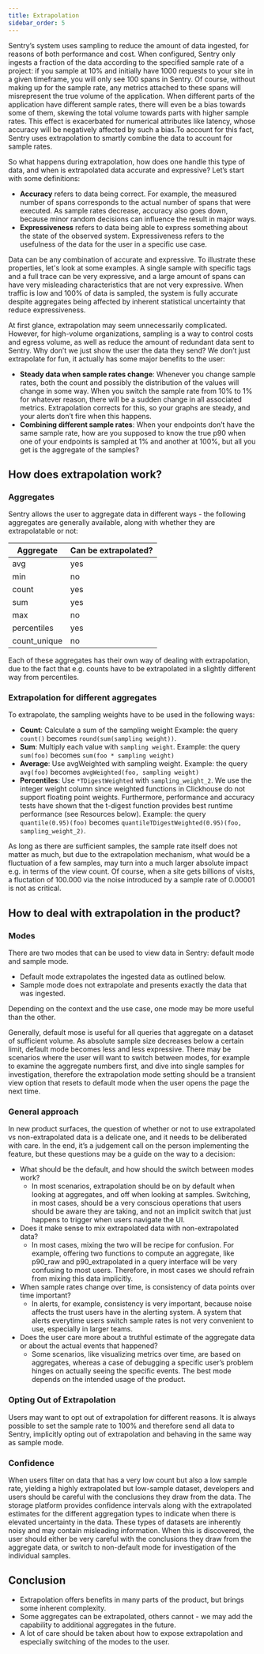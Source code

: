 ```yaml
---
title: Extrapolation
sidebar_order: 5
---
```


Sentry’s system uses sampling to reduce the amount of data ingested, for reasons of both performance and cost. When configured, Sentry only ingests a fraction of the data according to the specified sample rate of a project: if you sample at 10% and initially have 1000 requests to your site in a given timeframe, you will only see 100 spans in Sentry. Of course, without making up for the sample rate, any metrics attached to these spans will misrepresent the true volume of the application. When different parts of the application have different sample rates, there will even be a bias towards some of them, skewing the total volume towards parts with higher sample rates. This effect is exacerbated for numerical attributes like latency, whose accuracy will be negatively affected by such a bias.To account for this fact, Sentry uses extrapolation to smartly combine the data to account for sample rates. 

So what happens during extrapolation, how does one handle this type of data, and when is extrapolated data accurate and expressive? Let’s start with some definitions: 

- **Accuracy** refers to data being correct. For example, the measured number of spans corresponds to the actual number of spans that were executed. As sample rates decrease, accuracy also goes down, because minor random decisions can influence the result in major ways.
- **Expressiveness** refers to data being able to express something about the state of the observed system. Expressiveness refers to the usefulness of the data for the user in a specific use case. 

Data can be any combination of accurate and expressive. To illustrate these properties, let's look at some examples. A single sample with specific tags and a full trace can be very expressive, and a large amount of spans can have very misleading characteristics that are not very expressive. When traffic is low and 100% of data is sampled, the system is fully accurate despite aggregates being affected by inherent statistical uncertainty that reduce expressiveness.

At first glance, extrapolation may seem unnecessarily complicated. However, for high-volume organizations, sampling is a way to control costs and egress volume, as well as reduce the amount of redundant data sent to Sentry. Why don’t we just show the user the data they send? We don’t just extrapolate for fun, it actually has some major benefits to the user:

- **Steady data when sample rates change**: Whenever you change sample rates, both the count and possibly the distribution of the values will change in some way. When you switch the sample rate from 10% to 1% for whatever reason, there will be a sudden change in all associated metrics. Extrapolation corrects for this, so your graphs are steady, and your alerts don’t fire when this happens. 
- **Combining different sample rates**: When your endpoints don’t have the same sample rate, how are you supposed to know the true p90 when one of your endpoints is sampled at 1% and another at 100%, but all you get is the aggregate of the samples?

## How does extrapolation work?
### Aggregates

Sentry allows the user to aggregate data in different ways - the following aggregates are generally available, along with whether they are extrapolatable or not:

| **Aggregate** | **Can be extrapolated?** |
| --- | --- |
| avg | yes |
| min | no |
| count | yes |
| sum | yes |
| max | no |
| percentiles | yes |
| count_unique | no |

Each of these aggregates has their own way of dealing with extrapolation, due to the fact that e.g. counts have to be extrapolated in a slightly different way from percentiles. 

### Extrapolation for different aggregates
To extrapolate, the sampling weights have to be used in the following ways:

- **Count**: Calculate a sum of the sampling weight
Example: the query `count()` becomes `round(sum(sampling weight))`.
- **Sum**: Multiply each value with `sampling weight`.
Example: the query `sum(foo)` becomes `sum(foo * sampling weight)`
- **Average**: Use avgWeighted with sampling weight.
Example: the query `avg(foo)` becomes `avgWeighted(foo, sampling weight)`
- **Percentiles**: Use `*TDigestWeighted` with `sampling_weight_2`.
We use the integer weight column since weighted functions in Clickhouse do not support floating point weights. Furthermore, performance and accuracy tests have shown that the t-digest function provides best runtime performance (see Resources below). 
Example: the query `quantile(0.95)(foo)` becomes `quantileTDigestWeighted(0.95)(foo, sampling_weight_2)`.

As long as there are sufficient samples, the sample rate itself does not matter as much, but due to the extrapolation mechanism, what would be a fluctuation of a few samples, may turn into a much larger absolute impact e.g. in terms of the view count. Of course, when a site gets billions of visits, a fluctation of 100.000 via the noise introduced by a sample rate of 0.00001 is not as critical. 

## How to deal with extrapolation in the product?
### **Modes**

There are two modes that can be used to view data in Sentry: default mode and sample mode.

- Default mode extrapolates the ingested data as outlined below.
- Sample mode does not extrapolate and presents exactly the data that was ingested.

Depending on the context and the use case, one mode may be more useful than the other. 

Generally, default mose is useful for all queries that aggregate on a dataset of sufficient volume. As absolute sample size decreases below a certain limit, default mode becomes less and less expressive. There may be scenarios where the user will want to switch between modes, for example to examine the aggregate numbers first, and dive into single samples for investigation, therefore the extrapolation mode setting should be a transient view option that resets to default mode when the user opens the page the next time.

### General approach

In new product surfaces, the question of whether or not to use extrapolated vs non-extrapolated data is a delicate one, and it needs to be deliberated with care. In the end, it’s a judgement call on the person implementing the feature, but these questions may be a guide on the way to a decision:

- What should be the default, and how should the switch between modes work?
    - In most scenarios, extrapolation should be on by default when looking at aggregates, and off when looking at samples. Switching, in most cases, should be a very conscious operations that users should be aware they are taking, and not an implicit switch that just happens to trigger when users navigate the UI.
- Does it make sense to mix extrapolated data with non-extrapolated data?
    - In most cases, mixing the two will be recipe for confusion. For example, offering two functions to compute an aggregate, like p90_raw and p90_extrapolated in a query interface will be very confusing to most users. Therefore, in most cases we should refrain from mixing this data implicitly. 
- When sample rates change over time, is consistency of data points over time important?
    - In alerts, for example, consistency is very important, because noise affects the trust users have in the alerting system. A system that alerts everytime users switch sample rates is not very convenient to use, especially in larger teams.
- Does the user care more about a truthful estimate of the aggregate data or about the actual events that happened?
    - Some scenarios, like visualizing metrics over time, are based on aggregates, whereas a case of debugging a specific user’s problem hinges on actually seeing the specific events. The best mode depends on the intended usage of the product. 


### Opting Out of Extrapolation
Users may want to opt out of extrapolation for different reasons. It is always possible to set the sample rate to 100% and therefore send all data to Sentry, implicitly opting out of extrapolation and behaving in the same way as sample mode. 

### Confidence

When users filter on data that has a very low count but also a low sample rate, yielding a highly extrapolated but low-sample dataset, developers and users should be careful with the conclusions they draw from the data. The storage platform provides confidence intervals along with the extrapolated estimates for the different aggregation types to indicate when there is elevated uncertainty in the data. These types of datasets are inherently noisy and may contain misleading information. When this is discovered, the user should either be very careful with the conclusions they draw from the aggregate data, or switch to non-default mode for investigation of the individual samples. 

## **Conclusion**

- Extrapolation offers benefits in many parts of the product, but brings some inherent complexity.
- Some aggregates can be extrapolated, others cannot - we may add the capability to additional aggregates in the future.
- A lot of care should be taken about how to expose extrapolation and especially switching of the modes to the user.